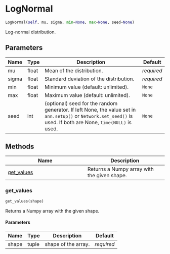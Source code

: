 # LogNormal { #ANNarchy.core.Random.LogNormal }

```python
LogNormal(self, mu, sigma, min=None, max=None, seed=None)
```

Log-normal distribution.

## Parameters {.doc-section .doc-section-parameters}

| Name   | Type   | Description                                                                                                                                                     | Default    |
|--------|--------|-----------------------------------------------------------------------------------------------------------------------------------------------------------------|------------|
| mu     | float  | Mean of the distribution.                                                                                                                                       | _required_ |
| sigma  | float  | Standard deviation of the distribution.                                                                                                                         | _required_ |
| min    | float  | Minimum value (default: unlimited).                                                                                                                             | `None`     |
| max    | float  | Maximum value (default: unlimited).                                                                                                                             | `None`     |
| seed   | int    | (optional) seed for the random generator. If left None, the value set in `ann.setup()` or `Network.set_seed()` is used. If both are None, `time(NULL)` is used. | `None`     |

## Methods

| Name | Description |
| --- | --- |
| [get_values](#ANNarchy.core.Random.LogNormal.get_values) | Returns a Numpy array with the given shape. |

### get_values { #ANNarchy.core.Random.LogNormal.get_values }

```python
get_values(shape)
```

Returns a Numpy array with the given shape.

#### Parameters {.doc-section .doc-section-parameters}

| Name   | Type   | Description         | Default    |
|--------|--------|---------------------|------------|
| shape  | tuple  | shape of the array. | _required_ |